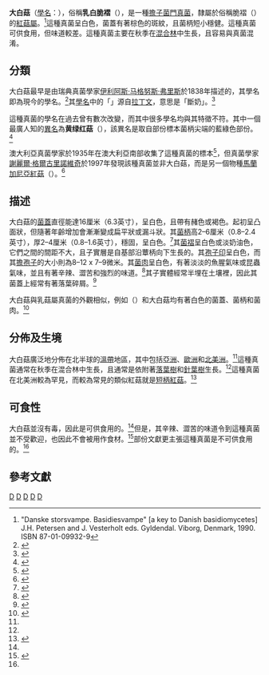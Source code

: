 {{Speciesbox 
| taxon = Russula delica
| image = Russ.del.jpg
| authority =  [[伊利阿斯·马格努斯·弗里斯|Fr.]]
}}
{{mycomorphbox 
| name = 大白菇
| whichGills =  decurrent
| capShape = convex
|capShape2= depressed
| hymeniumType=gills
| stipeCharacter= bare
| sporePrintColor=white
| howEdible=edible
}}

'''大白菇'''（[[學名|學名]]：{{lang|la|'''''Russula cyanoxantha'''''}}），俗稱'''乳白脆褶'''（{{lang|en|milk-white brittlegill}}），是一種[[擔子菌門|擔子菌門]][[真菌|真菌]]，隸屬於俗稱脆褶（''{{lang|en|Brittlegill}}''）的[[紅菇屬|紅菇屬]]。<ref>"Danske storsvampe.  Basidiesvampe" [a key to Danish basidiomycetes] J.H. Petersen and J. Vesterholt eds. Gyldendal. Viborg, Denmark, 1990.  ISBN 87-01-09932-9</ref>這種真菌呈白色，菌蓋有著棕色的斑紋，且菌柄短小穩健。這種真菌可供食用，但味道較差。這種真菌主要在秋季在[[混合林|混合林]]中生長，且容易與{{link-en|乳菇屬|Lactarius}}真菌混淆。

==分類==
大白菇最早是由瑞典真菌學家[[伊利阿斯·马格努斯·弗里斯|伊利阿斯·马格努斯·弗里斯]]於1838年描述的，其學名即為現今的學名。<ref>{{Cite web |url=http://www.mycobank.org/Biolomics.aspx?Table=Mycobank&MycoBankNr_=184527 |title=Russula delica - MycoBank |accessdate=2013-11-25 |archive-date=2013-12-02 |archive-url=https://web.archive.org/web/20131202232928/http://www.mycobank.org/Biolomics.aspx?Table=Mycobank&MycoBankNr_=184527 |dead-url=no }}</ref>其[[植物學名命名法|學名]]中的「''{{lang|la|delica}}''」源自[[拉丁文|拉丁文]]，意思是「斷奶」。<ref name=nilper>{{cite book | author = Nilson S & Persson O | year = 1977 | title = Fungi of Northern Europe 2: Gill-Fungi | publisher = Penguin|isbn=0-14-063006-6|page=112}}</ref>

這種真菌的學名在過去曾有數次改變，而其中很多學名均與其特徵不符。其中一個最廣人知的[[異名|異名]]為'''黄绿红菇'''（''{{lang|la|Russula chloroides}}''），該異名是取自部份標本菌柄尖端的藍綠色部份。<ref>{{cite web |title=''Russula chloroides'' |url=http://www.mtsn.tn.it/russulales-news/tx_photos.asp?index=5295 |publisher=The Russulales News Team |year=2007 |deadurl=yes |archiveurl=https://web.archive.org/web/20081023202502/http://www.mtsn.tn.it/russulales-news/tx_photos.asp?index=5295 |archivedate=2008-10-23 |access-date=2013-11-25 }}</ref>

澳大利亞真菌學家{{link-en|約翰·伯頓·克萊蘭|John Burton Cleland}}於1935年在澳大利亞南部{{link-en|洛夫締山脈|Mount Lofty Ranges}}收集了這種真菌的標本<ref name="Clel76">{{cite book | author= Cleland JB | year =1976|origyear=1935| title = Toadstools and mushrooms and other larger fungi of South Australia | publisher = South Australian Government Printer |page =150}}</ref>，但真菌學家[[謝麗爾·格爾古里諾維奇|謝麗爾·格爾古里諾維奇]]於1997年發現該種真菌並非大白菇，而是另一個物種[[馬蘭加尼亞紅菇|馬蘭加尼亞紅菇]]（''{{lang|la|Russula marangania}}''）。<ref name = "Bougher98">{{cite book |title=Fungi of Southern Australia|author=Bougher NL, Syme K |year=1998 |publisher=[[University_of_Western_Australia|University of Western Australia]] Press |location= Nedlands, WA |isbn=1-875560-80-7|page= 148}}</ref>

==描述==
大白菇的[[菌蓋|菌蓋]]直徑能達16厘米（6.3英寸），呈白色，且帶有赭色或褐色。起初呈凸面狀，但隨著年齡增加會漸漸變成扁平狀或漏斗狀。其[[菌柄|菌柄]]高2–6厘米（0.8–2.4英寸），厚2–4厘米（0.8–1.6英寸），穩固，呈白色。<ref>{{Cite web |url=http://www.rogersmushrooms.com/gallery/DisplayBlock~bid~5777.asp |title=Rogers Mushrooms - Russula delica Mushroom |access-date=2013-11-25 |archive-date=2013-12-03 |archive-url=https://web.archive.org/web/20131203110458/http://www.rogersmushrooms.com/gallery/DisplayBlock~bid~5777.asp |dead-url=yes }}</ref>其[[菌褶|菌褶]]呈白色或淡奶油色，它們之間的間距不大，且子實層是自基部沿蕈柄向下生長的。其[[孢子印|孢子印]]呈白色，而其[[擔孢子|擔孢子]]的大小則為8–12 x 7–9微米。其[[菌肉|菌肉]]呈白色，有著淡淡的魚腥氣味或昆蟲氣味，並且有著辛辣、澀苦和強烈的味道。<ref name=Phillips06>{{cite book | author = Roger Phillips | year = 2006  | title = Mushrooms | publisher = Pan MacMillan | isbn = 0-330-44237-6|pages= 45–46}}</ref>其子實體經常半埋在土壤裡，因此其菌蓋上經常有著落葉碎屑。<ref>{{Cite web |url=http://www.first-nature.com/fungi/russula-delica.php |title=Russula delica, Milk White Brittlegill mushroom - First Nature |accessdate=2013-11-25 |archive-date=2013-12-03 |archive-url=https://web.archive.org/web/20131203205223/http://www.first-nature.com/fungi/russula-delica.php |dead-url=no }}</ref>

大白菇與乳菇屬真菌的外觀相似，例如{{link-en|白乳菇|Lactarius piperatus}}（''{{lang|la|Lactarius piperatus}}''）和大白菇均有著白色的菌蓋、菌柄和菌肉。<ref name=Haas69>{{cite book | last = Haas |first=Hans | year = 1969 | title = The Young Specialist looks at Fungi |page= 74| publisher = Burke | isbn= 0-222-79409-7}}</ref>

==分佈及生境==
大白菇廣泛地分佈在北半球的[[溫帶|溫帶]]地區，其中包括[[亞洲|亞洲]]、[[歐洲|歐洲]]和[[北美洲|北美洲]]。<ref name=Phillips06/>這種真菌通常在秋季在混合林中生長，且通常是依附著[[落葉樹|落葉樹]]和[[針葉樹|針葉樹]]生長。<ref name=Phillips06/>這種真菌在北美洲較為罕見，而較為常見的類似紅菇就是[[短柄紅菇|短柄紅菇]]。<ref name=Arora2nd>{{cite book |author= Arora D. |year=1986 |title=Mushrooms Demystified |publisher=Ten Speed Press |isbn=0-89815-169-4|page=88}}</ref>

==可食性==
大白菇並沒有毒，因此是可供食用的。<ref name=Phillips06/>但是，其辛辣、澀苦的味道令到這種真菌並不受歡迎，也因此不會被用作食材。<ref>{{Cite web |url=http://www.eurasianjournals.com/index.php/ejac/article/viewFile/41/pdf_13 |title=Antioxidant and Antimicrobial Activity of Russula delica Fr:  An Edidle Wild Mushroom |accessdate=2013-11-25 |archive-date=2013-05-22 |archive-url=https://web.archive.org/web/20130522083703/http://www.eurasianjournals.com/index.php/ejac/article/viewFile/41/pdf_13 |dead-url=no }}</ref>部份文獻更主張這種真菌是不可供食用的。<ref name=nilper/>

==參考文獻==
{{portal|真菌}}

{{reflist|2}}
{{Taxonbar|from=Q843177}}

[[Category:紅菇屬|D]]
[[Category:歐洲真菌|D]]
[[Category:亞洲真菌|D]]
[[Category:北美洲真菌|D]]
[[Category:食用菌|D]]